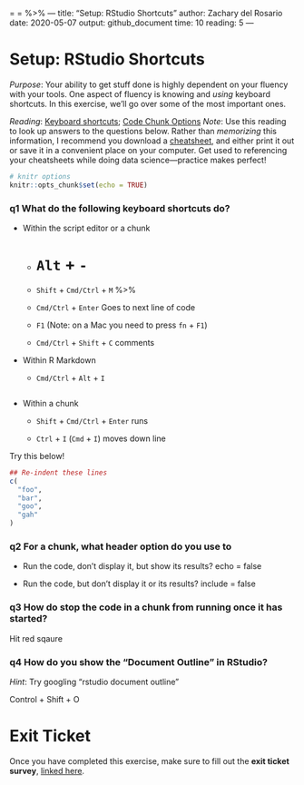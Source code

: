 = = %>% ---
title: "Setup: RStudio Shortcuts"
author: Zachary del Rosario
date: 2020-05-07
output: github_document
time: 10
reading: 5
---

# Setup: RStudio Shortcuts

*Purpose*: Your ability to get stuff done is highly dependent on your fluency
with your tools. One aspect of fluency is knowing and *using* keyboard
shortcuts. In this exercise, we'll go over some of the most important ones.

*Reading*: [Keyboard
shortcuts](https://support.rstudio.com/hc/en-us/articles/200711853-Keyboard-Shortcuts); [Code Chunk Options](https://rmarkdown.rstudio.com/lesson-3.html)
*Note*: Use this reading to look up answers to the questions below. Rather than
*memorizing* this information, I recommend you download a
[cheatsheet](https://rstudio.com/wp-content/uploads/2016/01/rstudio-IDE-cheatsheet.pdf),
and either print it out or save it in a convenient place on your computer. Get
used to referencing your cheatsheets while doing data science---practice makes
perfect!

```r
# knitr options
knitr::opts_chunk$set(echo = TRUE)
```

### __q1__ What do the following keyboard shortcuts do?

* Within the script editor or a chunk

    * `Alt` + `-`
= 

    * `Shift` + `Cmd/Ctrl` + `M`
%>% 

    * `Cmd/Ctrl` + `Enter`
Goes to next line of code

    * `F1` (Note: on a Mac you need to press `fn` + `F1`)


	* `Cmd/Ctrl` + `Shift` + `C`
comments


* Within R Markdown

    * `Cmd/Ctrl` + `Alt` + `I`
```r

```


* Within a chunk

    * `Shift` + `Cmd/Ctrl` + `Enter`
    runs


    * `Ctrl` + `I` (`Cmd` + `I`)
    moves down line
    
    
Try this below!

```r
## Re-indent these lines
c(
  "foo",
  "bar",
  "goo",
  "gah"
)
```


### __q2__ For a chunk, what header option do you use to

* Run the code, don't display it, but show its results?
echo = false


* Run the code, but don't display it or its results?
include = false

### __q3__ How do stop the code in a chunk from running once it has started?
Hit red sqaure

### __q4__ How do you show the "Document Outline" in RStudio?

*Hint*: Try googling "rstudio document outline"

Control + Shift + O

<!-- include-exit-ticket -->
# Exit Ticket
<!-- -------------------------------------------------- -->

Once you have completed this exercise, make sure to fill out the **exit ticket survey**, [linked here](https://docs.google.com/forms/d/e/1FAIpQLSeuq2LFIwWcm05e8-JU84A3irdEL7JkXhMq5Xtoalib36LFHw/viewform?usp=pp_url&entry.693978880=e-setup04-rstudio-shortcuts-assignment.Rmd).
